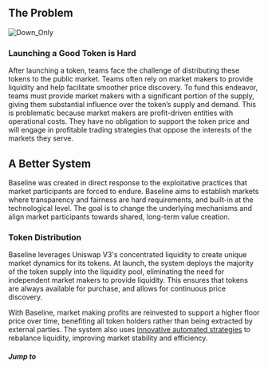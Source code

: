
## The Problem

![Down_Only](/assets/down_only.png)


### Launching a Good Token is Hard 
After launching a token, teams face the challenge of distributing these tokens to the public market. Teams 
often rely on market makers to provide liquidity and help facilitate smoother price discovery. To fund this endeavor, 
teams must provide market makers with a significant portion of the supply, giving them substantial influence over the token’s 
supply and demand.
This is problematic because market makers are profit-driven entities with operational costs. They have no obligation to support 
the token price and will engage in profitable trading strategies that oppose the interests of the markets they serve.

## A Better System

Baseline was created in direct response to the exploitative practices that market participants are forced to endure. 
Baseline aims to establish markets where transparency and fairness are hard requirements, and built-in at the technological level. 
The goal is to change the underlying mechanisms and align market participants towards shared, long-term value creation.

### Token Distribution
Baseline leverages Uniswap V3's concentrated liquidity to create unique market dynamics for its tokens. At launch, the 
system deploys the majority of the token supply into the liquidity pool, eliminating the need for independent market makers 
to provide liquidity. This ensures that tokens are always available for purchase, and allows for continuous price discovery.

With Baseline, market making profits are reinvested to support a higher floor price over time, benefiting all token holders 
rather than being extracted by external parties. The system also uses [innovative automated strategies](/btokenomics/dynamic_liquidity) 
to rebalance liquidity, improving market stability and efficiency.


##### Jump to 
<Cards>
    <Card title="🏆 ・ Launching a bToken" href="/launching" style={{backgroundColor: 'black', padding: '0.8rem'}}/>
</Cards>

